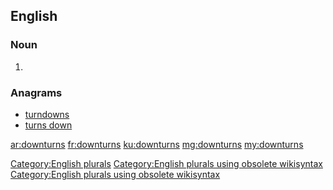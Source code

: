 ==English==

===Noun===
{{head|en}}

# {{plural of|downturn}}

===Anagrams===
* [[turndowns#English|turndowns]]
* [[turns down#English|turns down]]

[[Category:English plurals]][[Category:English plurals using obsolete wikisyntax]][[Category:English plurals using obsolete wikisyntax]]

[[ar:downturns]]
[[fr:downturns]]
[[ku:downturns]]
[[mg:downturns]]
[[my:downturns]]